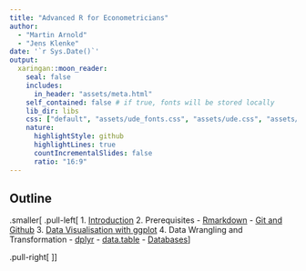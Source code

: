 ```yaml
---
title: "Advanced R for Econometricians"
author: 
  - "Martin Arnold"
  - "Jens Klenke"
date: '`r Sys.Date()`'
output:
  xaringan::moon_reader:
    seal: false
    includes:
      in_header: "assets/meta.html"
    self_contained: false # if true, fonts will be stored locally
    lib_dir: libs
    css: ["default", "assets/ude_fonts.css", "assets/ude.css", "assets/custom.css", "assets/title_slides.css"]
    nature:
      highlightStyle: github
      highlightLines: true
      countIncrementalSlides: false
      ratio: "16:9"
---
```

## Outline

.smaller[
.pull-left[
1. [Introduction](Introduction/Introduction.html)
2. Prerequisites
   - [Rmarkdown](Rmarkdown/rmarkdown.html)
   - [Git and Github](Git/git_vcs.html)
3. [Data Visualisation with ggplot](ggplot2/ggplot2.html) 
4. Data Wrangling and Transformation
   - [dplyr](Wrangling/Wrangling.html)
   - [data.table](Datatable/datatable.html)
   - [Databases](databases/databases.html)
]

.pull-right[
<ol start = "5">
<li> Advanced R Programming </li>
<ul>
  <li> <a href="Advanced R Concepts/Advanced.html">Advanced Concepts</a></li>
  <li> <a href="functional/functional.html">Functional Programming</a></li>
  <li> <a href="OOP/OOP.html">Object Oriented Programming</a></li>
</ul>
<li> Performance </li> 
<ul>
  <li> <a href="measuring and profiling/MeasuringProfiling.html">Profiling and Benchmarking</a></li> 
  <li> <a href="improving performance/improving-performance.html">Improving Performance</a></li>
  <li> <a href="Rcpp/SpeedRcpp.html">Rcpp</a></li>
  <li> <a href="RcppArmadillo/RcppArmadillo.html">RcppArmadillo</a></li>
</ul>
<li> <a href = Webscraping/webscraping.html>Web Scraping</a></li>
<li> <a href = Shiny/Shiny.html>Shiny</a> </li>
<li> <a href = Packages/Packages.html>Writing Packages </a></li>
<!-- <li>Text Mining  </li> -->
</ol>
]]
